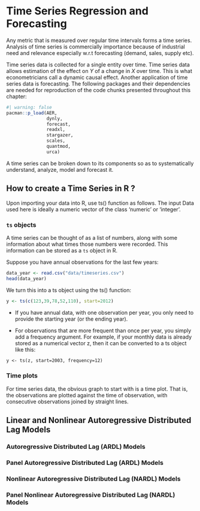 # Time Series Regression and Forecasting

Any metric that is measured over regular time intervals forms a time series. Analysis of time series is commercially importance because of industrial need and relevance especially w.r.t forecasting (demand, sales, supply etc).

Time series data is collected for a single entity over time. Time series data allows estimation of the effect on $Y$ of a change in $X$ over time. This is what econometricians call a dynamic causal effect. Another application of time series data is forecasting. The following packages and their dependencies are needed for reproduction of the code chunks presented throughout this chapter:

```r
#| warning: false
pacman::p_load(AER,
               dynly,
               forecast,
               readxl,
               stargazer,
               scales,
               quantmod,
               urca)
```

A time series can be broken down to its components so as to systematically understand, analyze, model and forecast it.

## How to create a Time Series in R ?

Upon importing your data into R, use ts() function as follows. The input Data used here is ideally a numeric vector of the class 'numeric' or 'integer'.

### `ts` objects

A time series can be thought of as a list of numbers, along with some information about what times those numbers were recorded. This information can be stored as a `ts` object in R.

Suppose you have annual observations for the last few years:

```r
data_year <- read.csv("data/timeseries.csv")
head(data_year)
```
We turn this into a ts object using the ts() function:

```r
y <- ts(c(123,39,78,52,110), start=2012)
```

- If you have annual data, with one observation per year, you only need to provide the starting year (or the ending year).

- For observations that are more frequent than once per year, you simply add a frequency argument. For example, if your monthly data is already stored as a numerical vector z, then it can be converted to a ts object like this:

```txt
y <- ts(z, start=2003, frequency=12)
```

### Time plots

For time series data, the obvious graph to start with is a time plot. That is, the observations are plotted against the time of observation, with consecutive observations joined by straight lines.


## Linear and Nonlinear Autoregressive Distributed Lag Models

### Autoregressive Distributed Lag (ARDL) Models

### Panel Autoregressive Distributed Lag (ARDL) Models

### Nonlinear Autoregressive Distributed Lag (NARDL) Models

### Panel Nonlinear Autoregressive Distributed Lag (NARDL) Models
